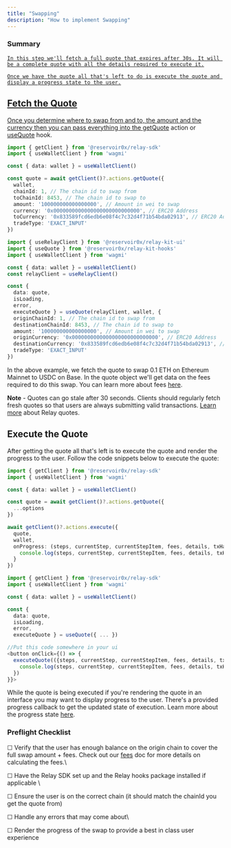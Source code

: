 ```yaml
---
title: "Swapping"
description: "How to implement Swapping"
---
```


### Summary

<Steps>
  <Step title="Fetch the Quote">
    <a href="#fetch-the-quote" style={{ position:"absolute",top:10,left:10,right:10,bottom:10,borderBottom:0 }} />

    In this step we'll fetch a full quote that expires after 30s. It will be a complete quote with all the details required to execute it.
  </Step>
  <Step title="Execute the Quote">
    <a href="#execute-the-quote" style={{ position:"absolute",top:10,left:10,right:10,bottom:10,borderBottom:0 }} />

    Once we have the quote all that's left to do is execute the quote and display a progress state to the user.
  </Step>
</Steps>

## Fetch the Quote

Once you determine where to swap from and to, the amount and the currency then you can pass everything into the [getQuote](/references/sdk/actions/getQuote) action or [useQuote](/references/relay-kit/hooks/useQuote) hook.

<CodeGroup>

```typescript sdk
import { getClient } from '@reservoir0x/relay-sdk'
import { useWalletClient } from 'wagmi'

const { data: wallet } = useWalletClient()

const quote = await getClient()?.actions.getQuote({
  wallet,
  chainId: 1, // The chain id to swap from
  toChainId: 8453, // The chain id to swap to
  amount: '100000000000000000', // Amount in wei to swap
  currency: '0x0000000000000000000000000000', // ERC20 Address
  toCurrency: '0x833589fcd6edb6e08f4c7c32d4f71b54bda02913', // ERC20 Address
  tradeType: 'EXACT_INPUT'
})
```


```typescript hooks
import { useRelayClient } from '@reservoir0x/relay-kit-ui'
import { useQuote } from '@reservoir0x/relay-kit-hooks'
import { useWalletClient } from 'wagmi'

const { data: wallet } = useWalletClient()
const relayClient = useRelayClient()

const {    
  data: quote,
  isLoading,
  error,
  executeQuote } = useQuote(relayClient, wallet, {
  originChainId: 1, // The chain id to swap from
  destinationChainId: 8453, // The chain id to swap to
  amount: '100000000000000000', // Amount in wei to swap
  originCurrency: '0x0000000000000000000000000000', // ERC20 Address
  destinationCurrency: '0x833589fcd6edb6e08f4c7c32d4f71b54bda02913', // ERC20 Address
  tradeType: 'EXACT_INPUT'
})
```

</CodeGroup>

In the above example, we fetch the quote to swap 0.1 ETH on Ethereum Mainnet to USDC on Base. In the quote object we'll get data on the fees required to do this swap. You can learn more about fees [here](/how-it-works/fees).

**Note** - Quotes can go stale after 30 seconds. Clients should regularly fetch fresh quotes so that users are always submitting valid transactions. [Learn more](/how-it-works/the-reservoir-relayer#getting-a-quote) about Relay quotes.

## Execute the Quote

After getting the quote all that's left is to execute the quote and render the progress to the user. Follow the code snippets below to execute the quote:

<CodeGroup>

```typescript sdk
import { getClient } from '@reservoir0x/relay-sdk'
import { useWalletClient } from 'wagmi'

const { data: wallet } = useWalletClient()

const quote = await getClient()?.actions.getQuote({
  ...options
})

await getClient()?.actions.execute({
  quote,
  wallet,
  onProgress: (steps, currentStep, currentStepItem, fees, details, txHashes) => {
    console.log(steps, currentStep, currentStepItem, fees, details, txHashes)
  }
})
```


```typescript hooks
import { getClient } from '@reservoir0x/relay-sdk'
import { useWalletClient } from 'wagmi'

const { data: wallet } = useWalletClient()

const {    
  data: quote,
  isLoading,
  error,
  executeQuote } = useQuote({ ... })

//Put this code somewhere in your ui
<button onClick={() => {
  executeQuote(({steps, currentStep, currentStepItem, fees, details, txHashes}) => {
    console.log(steps, currentStep, currentStepItem, fees, details, txHashes)
  })
}}>
```

</CodeGroup>

While the quote is being executed if you're rendering the quote in an interface you may want to display progress to the user. There's a provided progress callback to get the updated state of execution. Learn more about the progress state [here](/references/sdk/actions/execute#handling-onprogress-updates).

### Preflight Checklist

☐ Verify that the user has enough balance on the origin chain to cover the full swap amount \+ fees. Check out our [fees](/how-it-works/fees) doc for more details on calculating the fees.\

☐ Have the Relay SDK set up and the Relay hooks package installed if applicable \

☐ Ensure the user is on the correct chain (it should match the chainId you get the quote from)

 ☐ Handle any errors that may come about\

☐ Render the progress of the swap to provide a best in class user experience